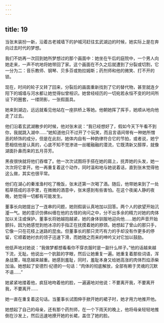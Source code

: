 ```yaml
---
---
---
```

title: 19
---



当张末装扮一新，沿着古老城墙下的护城河赶往玄武湖边的时候，她实际上是在奔向过去时代的梦想。

我们不妨再一次回到她所梦想过的那个画面中：她坐在午后的庭院中，一个男人向她走来，一声不吭地将她带回了家。这个画面在不久之后就遭到了分裂或切割，它一分为二：音乐教师、钢琴、贝多芬或勃拉姆斯；药剂师和他的微笑、打不开的锁。

现在，时间的轮子又转了回来，分裂后的画面重新找到了它的替代物，甚至就连夕阳下的城墙与河水都让她觉得似曾相识。她曾经经历的一切宛若永恒不变的时间所设下的圈套，一缕阴影，一张假面具。

她来到湖边，远远就看见他站在一座拱桥上等她。他朝她挥了挥手，她顺从地向他走了过去。

他们沿着玄武湖散步的时候，他对张末说：“我已经想好了，假如今天下午看不到你，我就跳入湖中……”她知道他只不过开了个玩笑，而且言语间带有一种她所憎恶的矫饰的成分，但是在此刻，她体内自有一种韵律符合它的节拍，或者说，她宁愿相信他是认真的，心底不知不觉渗进一丝暖融融的潜流，它既清新又醇厚，就像湖面扑鼻而来的五月芬芳。

黑夜很快就将他们吞噬了。他一次次试图将手搭在她的肩上，抚弄她的头发，她一次次将它拿开。他一再重复着这个动作，同时温和地与她说着话，直到张末觉得他这么做，其实也很平常。

他们在湖心的秦淮渔村吃了晚饭，张末还第一次喝了酒。随后，他带她来到了一处稻草搭成的凉亭里，在微微的酒意中，张末感到有些害怕。在这个夜阑人静的夜晚，她觉得一切都有可能发生。

董事长向她提出了一连串的问题，她则假装认真地加以回答。两个人的欲望开始沆瀣一气。她的意识仿佛纠缠在他的古怪的询问之中，分不出多余的精力对她的肉体加以关注或保护。董事长将她越抱越紧，她的身体驯服地迎向他……她的声音开始颤抖，因为她感觉到他冰凉的手指正在抚摸着她的脖颈。她想起了曾山的那只手，它像一只在花枝上迷路的昆虫。但董事长的那只灵巧有力的手却没有作更多的停留，它顺着她衬衣的领子迅速下滑，而她随之而来的呻吟又对它加以鼓励。

他低声地对她说：“我做梦都想看看你不穿衣服时是一副什么样子。”他的话越来越下流，无耻。他说出一个肮脏的字眼，然后让她重复一遍。她重复着那些词语，浑身战栗，喘息越来越重。她感到羞耻，同时，羞耻本身又给她高涨的肉体烈焰添柴加油。她想起了安德烈·纪德的一句话：“肉体的彻底解放，全部有赖于灵魂的沉默不语……”

她紧紧地搂着他，疯狂地吻着他的脸，一遍遍地对他说：不要离开我，不要离开我，不要离开……

她一直在重复着这句话。当董事长试图伸手掀开她的裙子时，她才用力地推开他。

她想起了自己的母亲，还有那个药剂师，在一个下雨天的晚上，他将母亲轻轻地推倒在沙发上，然后迅速地撩开她的长裙，盖住了她的脸。
